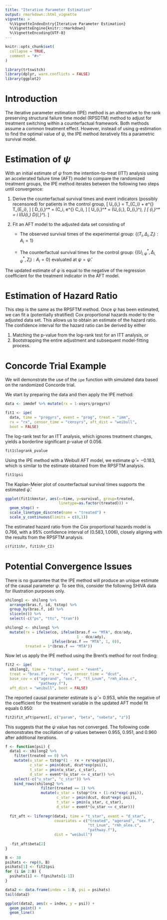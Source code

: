---
title: "Iterative Parameter Estimation"
output: rmarkdown::html_vignette
vignette: >
  %\VignetteIndexEntry{Iterative Parameter Estimation}
  %\VignetteEngine{knitr::rmarkdown}
  %\VignetteEncoding{UTF-8}
---

```{r, include = FALSE}
knitr::opts_chunk$set(
  collapse = TRUE,
  comment = "#>"
)
```

```{r setup}
library(trtswitch)
library(dplyr, warn.conflicts = FALSE)
library(ggplot2)
```

# Introduction
The iterative parameter estimation (IPE) method is an alternative to the rank preserving structural failure time model (RPSDTM) method to adjust for treatment switching within a counterfactual framework. Both methods assume a common treatment effect. However, instead of using g-estimation to find the optimal value of $\psi$, the IPE method iteratively fits a parametric survival model.

# Estimation of $\psi$

With an initial estimate of $\psi$ from the intention-to-treat (ITT) analysis using an accelerated failure time (AFT) model to compare the randomized treatment groups, the IPE method iterates between the following two steps until convergence: 

1. Derive the counterfactual survival times and event indicators (possibly recensored) for patients in the control group, 
\[
  U_{i,\psi} = T_{C_i} + e^{\psi} T_{E_i},
\]
\[
  D_{i,\psi}^* = \min(C_i, e^{\psi} C_i),
\]
\[
  U_{i,\psi}^* = \min(U_{i,\psi}, D_{i,\psi}^*),
\]
\[
  \Delta_{i,\psi}^* = \Delta_i I(U_{i,\psi} \leq D_{i,\psi}^*).
\]

2. Fit an AFT model to the adjusted data set consisting of 

    - The observed survival times of the experimental group:  $\{(T_i,\Delta_i,Z_i): A_i = 1\}$

    - The counterfactual survival times for the control group:  $\{(U_{i,\psi}^*, \Delta_{i,\psi}^*, Z_i): A_i = 0\}$ evaluated at 
$\psi = \hat{\psi}$.

The updated estimate of $\psi$ is equal to the negative of the regression coefficient for the treatment indicator in the AFT model.

# Estimation of Hazard Ratio

This step is the same as the RPSFTM method. Once $\psi$ has been estimated, we can fit a (potentially stratified) Cox proportional hazards model to the adjusted data set. This allows us to obtain an estimate of the hazard ratio. The confidence interval for the hazard ratio can be derived by either 

1. Matching the p-value from the log-rank test for an ITT analysis, or
2. Bootstrapping the entire adjustment and subsequent model-fitting process. 


# Concorde Trial Example
We will demonstrate the use of the `ipe` function with simulated data based on the randomized Concorde trial. 

We start by preparing the data and then apply the IPE method:
```{r analysis}
data <- immdef %>% mutate(rx = 1-xoyrs/progyrs)

fit1 <- ipe(
  data, time = "progyrs", event = "prog", treat = "imm", 
  rx = "rx", censor_time = "censyrs", aft_dist = "weibull",
  boot = FALSE)
```

The log-rank test for an ITT analysis, which ignores treatment changes, yields a borderline significant p-value of $0.056$.
```{r logrank}
fit1$logrank_pvalue
```

Using the IPE method with a Weibull AFT model, we estimate $\hat{\psi} = -0.183$, which is similar to the estimate obtained from the RPSFTM analysis.   
```{r psi}
fit1$psi
```

The Kaplan-Meier plot of counterfactual survival times supports the estimated $\hat{\psi}$.
```{r km}
ggplot(fit1$kmstar, aes(x=time, y=survival, group=treated,
                        linetype=as.factor(treated))) + 
  geom_step() + 
  scale_linetype_discrete(name = "treated") + 
  scale_y_continuous(limits = c(0,1))
```

The estimated hazard ratio from the Cox proportional hazards model is $0.766$, with a 95\% confidence interval of $(0.583, 1.006)$, closely aligning with the results from the RPSFTM analysis.
```{r hr}
c(fit1$hr, fit1$hr_CI)
```

# Potential Convergence Issues
There is no guarantee that the IPE method will produce an unique estimate of the causal parameter $\psi$. To see this, consider the following SHIVA data for illustration purposes only. 
```{r SHIVA data}
shilong1 <- shilong %>%
  arrange(bras.f, id, tstop) %>%
  group_by(bras.f, id) %>%
  slice(n()) %>%
  select(-c("ps", "ttc", "tran"))

shilong2 <- shilong1 %>%
  mutate(rx = ifelse(co, ifelse(bras.f == "MTA", dco/ady, 
                                1 - dco/ady),
                     ifelse(bras.f == "MTA", 1, 0)),
         treated = 1*(bras.f == "MTA"))
```

Now let us apply the IPE method using the Brent's method for root finding:
```{r SHIVA analysis}
fit2 <- ipe(
  shilong2, time = "tstop", event = "event",
  treat = "bras.f", rx = "rx", censor_time = "dcut",
  base_cov = c("agerand", "sex.f", "tt_Lnum", "rmh_alea.c",
               "pathway.f"),
  aft_dist = "weibull", boot = FALSE)
```

The reported causal parameter estimate is $\hat{\psi} = 0.953$, while the negative of the coefficient for the treatment variable in the updated AFT model fit equals $0.950$: 
```{r AFT update}
fit2$fit_aft$parest[, c("param", "beta", "sebeta", "z")]
```

This suggests that the $\psi$ value has not converged. The following code demonstrates the oscillation of $\psi$ values between 0.955, 0.951, and 0.960 after additional iterations.
```{r convergence issue}

f <- function(psi) {
  data1 <- shilong2 %>%
    filter(treated == 0) %>%
    mutate(u_star = tstop*(1 - rx + rx*exp(psi)),
           c_star = pmin(dcut, dcut*exp(psi)),
           t_star = pmin(u_star, c_star),
           d_star = event*(u_star <= c_star)) %>%
    select(-c("u_star", "c_star")) %>%
    bind_rows(shilong2 %>%
                filter(treated == 1) %>%
                mutate(u_star = tstop*(rx + (1-rx)*exp(-psi)),
                       c_star = pmin(dcut, dcut*exp(-psi)),
                       t_star = pmin(u_star, c_star),
                       d_star = event*(u_star <= c_star)))
  
  fit_aft <- liferegr(data1, time = "t_star", event = "d_star", 
                      covariates = c("treated", "agerand", "sex.f", 
                                     "tt_Lnum", "rmh_alea.c", 
                                     "pathway.f"), 
                      dist = "weibull")
  
  -fit_aft$beta[2]
}

B <- 30
psihats <- rep(0, B)
psihats[1] <- fit2$psi
for (i in 2:B) {
  psihats[i] <- f(psihats[i-1])
}

data2 <- data.frame(index = 1:B, psi = psihats)
tail(data2)
```

```{r psi plot}
ggplot(data2, aes(x = index, y = psi)) + 
  geom_point() + 
  geom_line()
```



